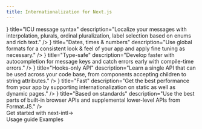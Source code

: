 ```yaml
---
title: Internationalization for Next.js
---
```



<div className="bg-slate-100 dark:bg-gray-900">
  
<Hero
  titleStrong="Internationalization for Next.js"
  titleRegular="that gets out of your way."
  description="Support multiple languages, with your app code becoming simpler instead of more complex." 
  getStarted="Get started" 
  viewOnGithub="View on GitHub" 
  rscAnnouncement="Support for Next.js 13 and the app directory is coming →"
/>

<Section
  title="Minimalistic, yet complete"
  description="Internationalization is an essential part of the user experience. next-intl provides all the pieces that you need to get language subtleties right."
>
  <div className="grid grid-cols-1 lg:grid-cols-2 gap-6 lg:gap-20">
    <FeaturePanel
      code={<CodeSnippets.icu />}
      title="ICU message syntax"
      description="Localize your messages with interpolation, plurals, ordinal pluralization, label selection based on enums and rich text."
    />
    <FeaturePanel
      code={<CodeSnippets.datesTimesNumbers />}
      title="Dates, times & numbers"
      description="Use global formats for a consistent look & feel of your app and apply fine tuning as necessary."
    />
    <FeaturePanel
      code={<CodeSnippets.typeSafe />}
      title="Type-safe"
      description="Develop faster with autocompletion for message keys and catch errors early with compile-time errors."
    />
    <FeaturePanel
      code={<CodeSnippets.hooks />}
      title="Hooks-only API"
      description="Learn a single API that can be used across your code base, from components accepting children to string attributes."
    />
    <FeaturePanel
      code={<CodeSnippets.buildOutput />}
      title="Fast"
      description="Get the best performance from your app by supporting internationalization on static as well as dynamic pages."
    />
    <FeaturePanel
      code={<CodeSnippets.standards />}
      title="Based on standards"
      description="Use the best parts of built-in browser APIs and supplemental lower-level APIs from Format.JS."
    />
  </div>
</Section>
  <div className="pb-40 text-center">
    <LinkButton href="/docs/getting-started">Get started with next-intl<span className="inline-block ml-2">→</span></LinkButton>
    <div className="flex gap-6 mt-8 justify-center">
      <Link href="/docs/usage">Usage guide</Link>
      <Link href="/examples">Examples</Link>
    </div>
  </div>
</div>
